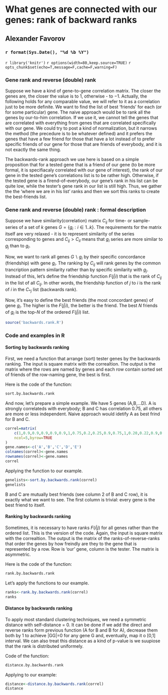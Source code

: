 What genes are connected with our genes: rank of backward ranks
========================================================

Alexander Favorov  
-----------------------------------------------

### `r format(Sys.Date(), "%d %b %Y")` 

`r library('knitr')`
`r options(width=80,keep.source=TRUE)`
`r opts_chunk$set(echo=T,message=F,cache=F,warning=F)`
<!-- cache is off, we save all the neccessary things in Rda -->


### Gene rank and reverse (double) rank

Suppose we have a kind of gene-to-gene correlation matrix. The closer the genes are, the closer the value is to $1$, otherwise - to $-1$. Actually, the following holds for any comparable value, we will refer to it as a correlation just to be more definite. We want to find the list of best 'friends' for each (or for some particular) gene. The naive approach would be to rank all the genes by our-to-him correlation. If we use it, we cannot tell the genes that are correlated with everything from genes that are correlated specifically with our gene. We could try to post a kind of normalization, but it narrows the method (the precedure is to be whatever defined) and it prefers the genes that have a few friend for those that have a lot instead of to prefer specific friends of our gene for those that are friends of everybody, and it is not exactly the same thing.

The backwards-rank approach we use here is based on a simple proposition that for a tested gene that is a friend of our gene (to be more formal, it is specifiacaly correlated with our gene of interest), the rank of our gene in the tested gene's correlations list is to be rather high. Otherwise, if the tested gene is a firend-of-everybody, our gene's rank in his list can be quite low, while the tester's gene rank in our list is still high. Thus, we gather the the 'where we are in his list' ranks and then we sort this ranks to create the best-friends list.

### Gene rank and reverse (double) rank : formal description

Suppose we have similarity(correlation) matrix $C_{ij}$ for time- or sample- series of a set of $k$ genes $G=\{g_i: i\in1..k\}$. The requirements for the matrix itself are very relaxed - it is to represent similarity of the series corresponding to genes and $C_{ij}\gt C_{il}$ means that $g_i$ series are more similar to $g_j$ than to $g_l$.

Now, we want to rank all genes ${G \backslash g_i}$ by their specific concordance (friendship) with gene $g_i$. The ranking by $C_{ij}$ will rank genes by the common trancription pattern similarity rather than by specific similarity with $g_j$. Instead of this, let's define the friendship function $F(j|i)$ that is the rank of $C_{ij}$ in the list of all $C_{lj}$. In other words, the friendship function of $j$ to $i$ is the rank of $i$ in the $C_{*j}$ list (backwards rank).

Now, it's easy to define the best friends (the most concordant genes) of gene $g_i$. The higher is the $F(j|i)$, the better is the friend. The best $N$ friends of $g_i$ is the top-$N$ of the ordered $F(j|i)$ list.

```{r source, echo=FALSE}
source('backwards.rank.R')
```

### Code and examples in R

#### Sorting by backwards ranking

First, we need a function that arrange (sort) tester genes by the backwards ranking. The input is square matrix with the correaltion. The output is the matrix where the rows are named by genes and each row contain sorted set of friends of the row-naming gene, the best is first.

Here is the code of the function:
```{r show.sort.code}
sort.by.backwards.rank
```

And now, let's prepare a simple example. We have 5 genes (A,B,...D). A is strongly correlateds with everybody; B and C has correlation 0.75, all others are more or less independent. Naive approach would idetify A as best frind for B and C.

```{r}
correl=matrix(
	c(1,0.9,0.9,0.9,0.9,0.9,1,0.75,0.2,0.25,0.9,0.75,1,0.20,0.22,0.9,0.2,0.2,1,0.15,0.9,0.25,.22,.15,1),
	ncol=5,byrow=TRUE
)
gene.names<-c('A','B','C','D','E')
colnames(correl)<-gene.names
rownames(correl)<-gene.names
correl
```

Applying the function to our example.

```{r}
genelists<-sort.by.backwards.rank(correl)
genelists
```

B and C are mutually best friends (see column 2 of B and C row), it is exactly what we want to see. The first column is trivial: every gene is the best friend to itself. 

#### Ranking by backwards ranking

Sometimes, it is necessary to have ranks $F(i|j)$ for all genes rather than the ordered list. This is the version of the code.
Again, the input is square matrix with the correaltion. The output is the matrix of the ranks-of-reverse-ranks that order the genes by how freindly are they to the gene that is represented by a row. Row is 'our' gene, column is the tester. The matrix is asymmetric.

Here is the code of the function:
```{r show.rank.code}
rank.by.backwards.rank
```

Let's apply the functions to our example.

```{r}
ranks<-rank.by.backwards.rank(correl)
ranks
```

#### Distance by backwards ranking

To apply most standard clustering techniques, we need a symmetric distance with self-distance = 0. It can be done if we add the direct and reverse ranks form previous function (A for B and B for A), decrease them both by 1 to achieve |GG|=0 for any gene G and, eventually, map it o [0,1] interval. We can also treat this distance as a kind of p-value is we suupiose that the rank is distributed uniformely.  

Code of the function:
```{r show.distance.code}
distance.by.backwards.rank
```

Applying to our example:

```{r}
distance<-distance.by.backwards.rank(correl)
distance
```

